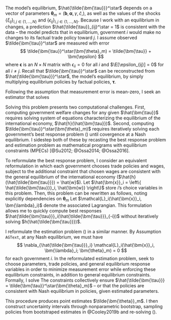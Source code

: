 The model's equilibrium, $\hat{\tilde{\bm{\tau}}}^\star$ depends on a vector of parameters $\bm{\theta}_m = \left( \bm{b}, \bm{\alpha}, \gamma, \hat{c}, \right)$, as well as the values of the shocks $\left\{ \xi_{ij} \right\}_{i,j \in \left\{ 1, \dots, N \right\}}$ and $\left\{ \epsilon_{ij} \right\}_{i,j \in \left\{ 1, \dots, N \right\}}$. Because I work with an equilibrium in changes, a prediction $\hat{\tilde{\tau}}_{ij}^\star = 1$ is consistent with the data -- the model predicts that in equilibrium, government $i$ would make no changes to its factual trade policy toward $j$. I assume observed $\tilde{\bm{\tau}}^\star$ are measured with error
$$
\tilde{\bm{\tau}}^\star(\bm{\theta}_m) = \tilde{\bm{\tau}} + \bm{\epsilon}
$$
where $\bm{\epsilon}$ is an $N \times N$ matrix with $\epsilon_{ii} = 0$ for all $i$ and $\E[\epsilon_{ij}] = 0$ for all $i \neq j$. Recall that $\tilde{\bm{\tau}}^\star$ can be reconstructed from $\hat{\tilde{\bm{\tau}}}^\star$, the model's equilibrium, by simply multiplying equilibrium policies by factual policies, $\bm{\tau}$.

Following the assumption that measurement error is mean-zero, I seek an estimator that solves
\begin{equation} \label{eq:estimator}
\min_{\bm{\theta}_m} \sum_i \sum_j \epsilon_{ij}(\bm{\theta}_m) .
\end{equation}

Solving this problem presents two computational challenges. First, computing government welfare changes for any given $\hat{\bm{\tau}}$ requires solving system of equations characterizing the equilibrium of the international economy, $\hat{h}(\hat{\bm{\tau}})$. Second, computing $\tilde{\bm{\tau}}^\star(\bm{\theta}_m)$ requires iteratively solving each government's best response problem (\ref{eq:tauTildeStarHat}) until covergence at a Nash equilibrium. I sidestep both of these by recasting the best response problem and estimation problem as mathematical programs with equilibrium constraints (MPECs) [@Su2012; @Ossa2014; @Ossa2016].

To reformulate the best response problem, I consider an equivalent reformulation in which each government chooses trade policies and wages, subject to the additional constraint that chosen wages are consistent with the general equilibrium of the international economy ($\hat{h}(\hat{\tilde{\bm{\tau}}}) = \hat{w}$). Let $\hat{\bm{x}}_i = \left\{ \hat{\tilde{\bm{\tau}}}_i, \hat{\bm{w}} \right\}$ store $i$'s choice variables in this problem. Then, this problem can be rewritten as follows, noting explicitly dependencies on $\bm{\theta}_m$
\begin{equation} \label{eq:tauTildeHatMPEC}
\begin{split}
\max_{\hat{\bm{x}}_i} & \quad \hat{G}_i(\hat{\bm{w}}; \bm{\theta}_m) \\
\text{subject to} & \quad \hat{G}_j(\hat{\bm{w}}; \bm{\theta}_m) - \hat{G}_j \left( \bm{1}_i; \bm{\theta}_m \right) + \hat{c} \tilde{\chi}_{ji}(\bm{Z}; \bm{\theta}_m)^{-1} \geq 0 \quad \text{for all } j \neq i \\
& \quad \hat{\bm{w}} = \hat{h}(\hat{\tilde{\bm{\tau}}}) .
\end{split}
\end{equation}
Let $\mathcal{L}_i(\hat{\bm{x}}_i, \bm{\lambda}_i)$ denote the associated Lagrangian. This formulation allows me to quickly compute best responses $\hat{\tilde{\bm{\tau}}}_i(\hat{\tilde{\bm{\tau}}}_{-i})$ without iteratively solving $h(\hat{\tilde{\bm{\tau}}})$.

I reformulate the estimation problem (\ref{eq:estimator}) in a similar manner. By Assumption `AGText`, at any Nash equilibrium, we must have
$$
\nabla_{\hat{\tilde{\bm{\tau}}}_i} \mathcal{L}_i(\hat{\bm{x}}_i, \bm{\lambda}_i; \bm{\theta}_m) = 0 
$$
for each government $i$. In the reformulated estimation problem, seek to choose parameters, trade policies, and general equilibrium response variables in order to minimize measurement error while enforcing these equilibrium constraints, in addition to general equilibrium constraints. Formally, I solve
\begin{equation} \label{eq:estimatorMPEC}
\begin{split}
\min_{ \bm{\theta}_m, \hat{\tilde{\bm{\tau}}}, \hat{\bm{w}} } & \quad \epsilon_{ij} \\
\text{subject to} & \quad \nabla_{\hat{\tilde{\bm{\tau}}}_i} \mathcal{L}_i(\hat{\bm{x}}_i, \bm{\lambda}_i; \bm{\theta}_m) = 0  \text{ for all } i \\
& \quad \hat{\bm{w}} = \hat{h}(\hat{\tilde{\bm{\tau}}}) .
\end{split}
\end{equation}
The constraints collectively ensure $\hat{\tilde{\bm{\tau}}} = \tilde{\bm{\tau}}^\star(\bm{\theta}_m)$ -- or that the policies are consistent with Nash equilibrium in policies, given estimated parameters.

This procedure produces point estimates $\tilde{\bm{\theta}}_m$. I then construct uncertainty intervals through nonparametric bootstrap, sampling policies from bootstraped estimates in @Cooley2019b and re-solving (\ref{eq:estimator}).